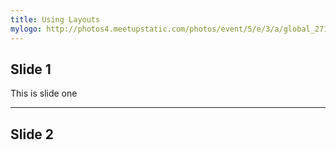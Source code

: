 ```yaml
---
title: Using Layouts
mylogo: http://photos4.meetupstatic.com/photos/event/5/e/3/a/global_271884122.jpeg
---
```


## Slide 1
This is slide one

---

## Slide 2


